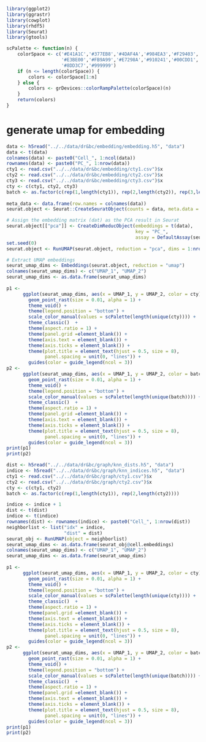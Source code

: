 
```r
library(ggplot2)
library(ggrastr)
library(cowplot)
library(rhdf5)
library(Seurat)
library(gtools)

scPalette <- function(n) {
    colorSpace <- c('#E41A1C','#377EB8','#4DAF4A','#984EA3','#F29403','#F781BF','#BC9DCC','#A65628','#54B0E4','#222F75','#1B9E77','#B2DF8A',
                    '#E3BE00','#FB9A99','#E7298A','#910241','#00CDD1','#A6CEE3','#CE1261','#5E4FA2','#8CA77B','#00441B','#DEDC00','#B3DE69',
                    '#8DD3C7','#999999')
    if (n <= length(colorSpace)) {
        colors <- colorSpace[1:n]
    } else {
        colors <- grDevices::colorRampPalette(colorSpace)(n)
    }
    return(colors)
}
```

# generate umap for embedding
```r
data <- h5read("../../data/dr&bc/embedding/embedding.h5", "data")
data <- t(data)
colnames(data) <- paste0("Cell_", 1:ncol(data)) 
rownames(data) <- paste0("PC_", 1:nrow(data))
cty1 <- read.csv("../../data/dr&bc/embedding/cty1.csv")$x
cty2 <- read.csv("../../data/dr&bc/embedding/cty2.csv")$x
cty3 <- read.csv("../../data/dr&bc/embedding/cty3.csv")$x
cty <- c(cty1, cty2, cty3)
batch <- as.factor(c(rep(1,length(cty1)), rep(2,length(cty2)), rep(3,length(cty3))))
      
meta_data <- data.frame(row.names = colnames(data))  
seurat.object <- Seurat::CreateSeuratObject(counts = data, meta.data = meta_data)

# Assign the embedding matrix (dat) as the PCA result in Seurat
seurat.object[["pca"]] <- CreateDimReducObject(embeddings = t(data), 
                                               key = "PC_", 
                                               assay = DefaultAssay(seurat.object)) 
set.seed(0)
seurat.object <- RunUMAP(seurat.object, reduction = "pca", dims = 1:nrow(data))  # Adjust dimensions as needed??

# Extract UMAP embeddings
seurat_umap_dims <- Embeddings(seurat.object, reduction = "umap")
colnames(seurat_umap_dims) <- c("UMAP_1", "UMAP_2")
seurat_umap_dims <- as.data.frame(seurat_umap_dims)
      
p1 <-
      ggplot(seurat_umap_dims, aes(x = UMAP_1, y = UMAP_2, color = cty)) +
        geom_point_rast(size = 0.01, alpha = 1) +
        theme_void() +  
        theme(legend.position = "bottom") +
        scale_color_manual(values = scPalette(length(unique(cty)))) +
        theme_classic()  +         
        theme(aspect.ratio = 1) + 
        theme(panel.grid =element_blank()) + 
        theme(axis.text = element_blank()) +  
        theme(axis.ticks = element_blank()) +  
        theme(plot.title = element_text(hjust = 0.5, size = 8),
              panel.spacing = unit(0, "lines")) +
        guides(color = guide_legend(ncol = 3))
p2 <-
      ggplot(seurat_umap_dims, aes(x = UMAP_1, y = UMAP_2, color = batch)) +
        geom_point_rast(size = 0.01, alpha = 1) +
        theme_void() +  
        theme(legend.position = "bottom") +
        scale_color_manual(values = scPalette(length(unique(batch)))) +
        theme_classic()  +         
        theme(aspect.ratio = 1) + 
        theme(panel.grid =element_blank()) + 
        theme(axis.text = element_blank()) +  
        theme(axis.ticks = element_blank()) +  
        theme(plot.title = element_text(hjust = 0.5, size = 8),
              panel.spacing = unit(0, "lines")) +
        guides(color = guide_legend(ncol = 3))
print(p1)
print(p2)
```





```r
dist <- h5read("../../data/dr&bc/graph/knn_dists.h5", "data")
indice <- h5read("../../data/dr&bc/graph/knn_indices.h5", "data")
cty1 <- read.csv("../../data/dr&bc/graph/cty1.csv")$x
cty2 <- read.csv("../../data/dr&bc/graph/cty2.csv")$x
cty <- c(cty1, cty2)
batch <- as.factor(c(rep(1,length(cty1)), rep(2,length(cty2))))

indice <- indice + 1
dist <- t(dist)
indice <- t(indice)
rownames(dist) <- rownames(indice) <- paste0("Cell_", 1:nrow(dist))
neighborlist <- list("idx" = indice,
                     "dist" = dist)
seurat_obj <- RunUMAP(object = neighborlist)
seurat_umap_dims <- as.data.frame(seurat_obj@cell.embeddings)
colnames(seurat_umap_dims) <- c("UMAP_1", "UMAP_2")
seurat_umap_dims <- as.data.frame(seurat_umap_dims)
      
p1 <-
      ggplot(seurat_umap_dims, aes(x = UMAP_1, y = UMAP_2, color = cty)) +
        geom_point_rast(size = 0.01, alpha = 1) +
        theme_void() +  
        theme(legend.position = "bottom") +
        scale_color_manual(values = scPalette(length(unique(cty)))) +
        theme_classic()  +         
        theme(aspect.ratio = 1) + 
        theme(panel.grid =element_blank()) + 
        theme(axis.text = element_blank()) +  
        theme(axis.ticks = element_blank()) +  
        theme(plot.title = element_text(hjust = 0.5, size = 8),
              panel.spacing = unit(0, "lines")) +
        guides(color = guide_legend(ncol = 3))
p2 <-
      ggplot(seurat_umap_dims, aes(x = UMAP_1, y = UMAP_2, color = batch)) +
        geom_point_rast(size = 0.01, alpha = 1) +
        theme_void() +  
        theme(legend.position = "bottom") +
        scale_color_manual(values = scPalette(length(unique(batch)))) +
        theme_classic()  +         
        theme(aspect.ratio = 1) + 
        theme(panel.grid =element_blank()) + 
        theme(axis.text = element_blank()) +  
        theme(axis.ticks = element_blank()) +  
        theme(plot.title = element_text(hjust = 0.5, size = 8),
              panel.spacing = unit(0, "lines")) +
        guides(color = guide_legend(ncol = 3))
print(p1)
print(p2)
```
